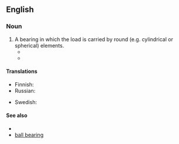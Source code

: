==English==

===Noun===
{{en-noun}}

# A bearing in which the load is carried by round (e.g. cylindrical or spherical) elements.
#* {{quote-book|en|year=1959|author=edited by David P. Morgan|title=Steam's Finest Hour|publisher=Kalmbach Publishing Co.|text=In 1930 the proposal of placing all axles of a steam locomotive on '''roller bearings''' was viewed so suspiciously that the Timken Roller Bearing Company couldn't even obtain permission to equip an existing engine at its own expense. (<small>It ended up buying a demonstrator loco and equipping that with roller bearings instead.)</small>}}
#* {{quote-journal|en|year=1961|month=November|title=Talking of Trains: The '''roller-bearing''' A1s|journal=Trains Illustrated|page=643|text=The five '''roller-bearing''' A1s are now averaging 120,000 miles between shopping; this figure is an improvement of about 50 per cent on the norm of other ex-L.N.E. Pacific types.}}

====Translations====
{{trans-top|type of bearing}}
* Finnish: {{t+|fi|vierintälaakeri}}
* Russian: {{t|ru|ро́ликовый подши́пник|m}}
{{trans-mid}}
* Swedish: {{t+|sv|rullager}}
{{trans-bottom}}

====See also====
* {{pedialite|Rolling-element bearing}}
* [[ball bearing]]